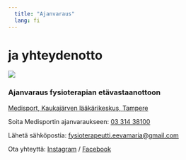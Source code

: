 ```yaml
---
  title: "Ajanvaraus"
  lang: fi
---
```


# ja yhteydenotto

![](a.jpg)

### Ajanvaraus fysioterapian etävastaanottoon

[Medisport, Kaukajärven lääkärikeskus, Tampere](https://www.medisport.fi/eeva-maria-halminen)

Soita Medisportin ajanvaraukseen: [03 314 38100](tel:+358 3 314 38100)

Lähetä sähköpostia: [fysioterapeutti.eevamaria@gmail.com](mailto:fysioterapeutti.eevamaria@gmail.com)

Ota yhteyttä: [Instagram](https://www.instagram.com/fysioterapeuttieevamaria) / [Facebook](https://www.facebook.com/Fysioterapeuttieevamaria)
